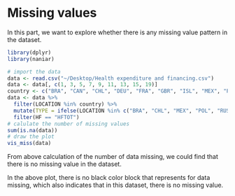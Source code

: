 # Missing values

In this part, we want to explore whether there is any missing value pattern in the dataset.

```r
library(dplyr)
library(naniar)
```

```r
# import the data
data <- read.csv("~/Desktop/Health expenditure and financing.csv")
data <- data[, c(1, 3, 5, 7, 9, 11, 13, 15, 19)]
country <- c("BRA", "CAN", "CHL", "DEU", "FRA", "GBR", "ISL", "MEX", "POL", "RUS", "TUR", "USA")
data <- data %>%
  filter(LOCATION %in% country) %>%
  mutate(TYPE = ifelse(LOCATION %in% c("BRA", "CHL", "MEX", "POL", "RUS", "TUR"), "DEVELOPING", "DEVELOPED")) %>%
  filter(HF == "HFTOT")
# calulate the number of missing values
sum(is.na(data))
# draw the plot
vis_miss(data)
```

From above calculation of the number of data missing, we could find that there is no missing value in the dataset.  

In the above plot, there is no black color block that represents for data missing, which also indicates that in this dataset, there is no missing value.